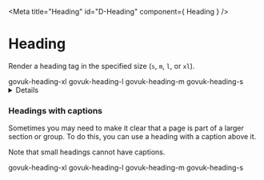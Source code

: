 <!-- Global imports -->

<!-- Local imports -->

<Meta title="Heading" id="D-Heading" component={ Heading } />

# Heading

Render a heading tag in the specified size (`s`, `m`, `l`, or `xl`).

<Canvas withToolbar>
  <Story name="Default">
    <XLargeHeading>govuk-heading-xl</XLargeHeading>
    <LargeHeading>govuk-heading-l</LargeHeading>
    <MediumHeading>govuk-heading-m</MediumHeading>
    <SmallHeading>govuk-heading-s</SmallHeading>
  </Story>
</Canvas>

<Details summary="Properties" className="no-indent">
  <ArgsTable of={ Heading } />
</Details>

### Headings with captions
Sometimes you may need to make it clear that a page is part of a larger section or group. To do this, you can use a heading with a caption above it.

Note that small headings cannot have captions.

<Canvas>
  <Story name="Captions">
    <XLargeHeading caption="govuk-caption-xl">govuk-heading-xl</XLargeHeading>
    <LargeHeading caption="govuk-caption-l">govuk-heading-l</LargeHeading>
    <MediumHeading caption="govuk-caption-m">govuk-heading-m</MediumHeading>
    <SmallHeading caption="govuk-caption-s">govuk-heading-s</SmallHeading>
  </Story>
</Canvas>
